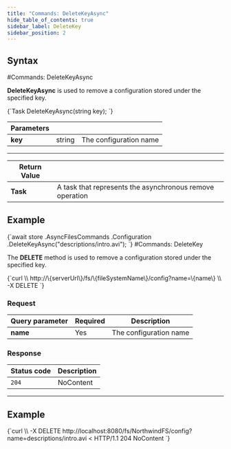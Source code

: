 ```yaml
---
title: "Commands: DeleteKeyAsync"
hide_table_of_contents: true
sidebar_label: DeleteKey
sidebar_position: 2
---
```





## Syntax
<LanguageSwitcher supportedLanguages={supportedLanguages} />
<LanguageContent language="csharp">
#Commands: DeleteKeyAsync

**DeleteKeyAsync** is used to remove a configuration stored under the specified key.



<TabItem value="delete_key_1" label="delete_key_1">
<CodeBlock language="csharp">
{`Task DeleteKeyAsync(string key);
`}
</CodeBlock>
</TabItem>

| Parameters | | |
| ------------- | ------------- | ----- |
| **key** | string | The configuration name |

---

| Return Value | |
| ------------- | ------------- |
| **Task** | A task that represents the asynchronous remove operation |

## Example

<TabItem value="delete_key_2" label="delete_key_2">
<CodeBlock language="csharp">
{`await store
	.AsyncFilesCommands
	.Configuration
	.DeleteKeyAsync("descriptions/intro.avi");
`}
</CodeBlock>
</TabItem>

</LanguageContent>
<LanguageContent language="http">
#Commands: DeleteKey

The **DELETE** method is used to remove a configuration stored under the specified key.



<TabItem value="json" label="json">
<CodeBlock language="json">
{`curl \\
	http://\{serverUrl\}/fs/\{fileSystemName\}/config?name=\{name\}  \\
	-X DELETE
`}
</CodeBlock>
</TabItem>

### Request

| Query parameter | Required | Description |
| ------------- | -- | ---- |
| **name** | Yes | The configuration name |

### Response

| Status code | Description |
| ----------- | - |
| `204` | NoContent |

---

## Example

<TabItem value="json" label="json">
<CodeBlock language="json">
{`curl \\
	-X DELETE http://localhost:8080/fs/NorthwindFS/config?name=descriptions/intro.avi
< HTTP/1.1 204 NoContent
`}
</CodeBlock>
</TabItem>

</LanguageContent>

<!---

-->